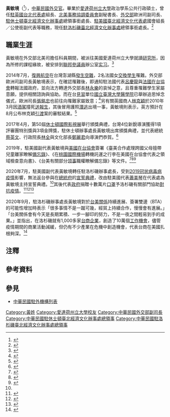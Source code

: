 {{NoteTA
|G1=Medicine
|1=zh-hans:台; zh-hant:臺;
|2=zh-hans:休斯敦; zh-hant:侯斯頓; zh-tw:休士頓;
|3=zh-hans:研究生院; zh-hant:研究院; zh-tw:研究所;
}}
{{Infobox officeholder
| name         = 黃敏境<br>Louis M. Huang
| sex          = 男
| Native place = 
| residence    = 
| image        = 
| office       = {{flagicon|ROC}} 中華民國駐洛杉磯處長
| premierroc   = 
| term_start   = 2020年7月
| term_end     = 
| predecessor  = [[朱文祥_(外交官)|朱文祥]]<ref>{{Cite web |url = https://www.singtaousa.com/la/453-%E5%8D%97%E5%8A%A0%E6%96%B0%E8%81%9E/2917956-%E7%B6%93%E6%96%87%E8%99%95%E9%95%B7%E6%9C%B1%E6%96%87%E7%A5%A5%E6%A6%AE%E9%80%80%E3%80%80%E3%80%8C%E5%B0%87%E4%B8%96%E7%95%8C%E6%9C%80%E7%BE%8E%E5%A5%BD%E7%9A%84%E4%B8%80%E9%9D%A2%E5%B8%B6%E5%9B%9E%E5%8F%B0%E7%81%A3%E3%80%8D/ |author = 尚穎 |date = 2020年7月1日 |title = 經文處長朱文祥榮退「將世界最美好的一面帶回台灣」 |publisher = [[星島日報|星島日報]] |access-date = 2020年10月12日 |archive-date = 2020年10月12日 |archive-url = https://web.archive.org/web/20201012210217/https://www.singtaousa.com/la/453-%E5%8D%97%E5%8A%A0%E6%96%B0%E8%81%9E/2917956-%E7%B6%93%E6%96%87%E8%99%95%E9%95%B7%E6%9C%B1%E6%96%87%E7%A5%A5%E6%A6%AE%E9%80%80%E3%80%80%E3%80%8C%E5%B0%87%E4%B8%96%E7%95%8C%E6%9C%80%E7%BE%8E%E5%A5%BD%E7%9A%84%E4%B8%80%E9%9D%A2%E5%B8%B6%E5%9B%9E%E5%8F%B0%E7%81%A3%E3%80%8D/ |dead-url = no }}</ref>
| successor    = 
| office1      = {{flagicon|ROC}} 中華民國駐休士頓處長
| term_start1  = 2014年8月
| term_end1    = 2017年9月
| predecessor1 = [[夏季昌|夏季昌]]<ref>{{Cite web |url = http://multilingual.mofa.gov.tw/web/web_UTF-8/almanac/almanac2013/35.pdf |title = 《中華民國102年外交年鑑》〈附錄十 中華民國駐外代表機構名錄〉 |publisher = [[中華民國外交部|中華民國外交部]] |access-date = 2020-10-12 |archive-date = 2020-09-11 |archive-url = https://web.archive.org/web/20200911141305/http://multilingual.mofa.gov.tw/web/web_UTF-8/almanac/almanac2013/35.pdf |dead-url = no }}</ref>
| successor1   = [[陳家彥|陳家彥]]<ref>{{Cite web |url = http://multilingual.mofa.gov.tw/web/web_UTF-8/almanac/almanac2017/%E4%B8%AD%E8%8F%AF%E6%B0%91%E5%9C%8B106%E5%B9%B4%E5%A4%96%E4%BA%A4%E5%B9%B4%E9%91%91.pdf |title = 《中華民國106年外交年鑑》〈附錄十 中華民國駐外代表機構名錄〉 |publisher = 中華民國外交部 |access-date = 2020-10-12 |archive-date = 2019-04-02 |archive-url = https://web.archive.org/web/20190402131100/http://multilingual.mofa.gov.tw/web/web_UTF-8/almanac/almanac2017/%E4%B8%AD%E8%8F%AF%E6%B0%91%E5%9C%8B106%E5%B9%B4%E5%A4%96%E4%BA%A4%E5%B9%B4%E9%91%91.pdf |dead-url = no }}</ref>
| constituency5 = 
| nationality  = {{ROC}}
| birth_date   = 
| birth_place  = 
| death_date   = 
| death_place  = 
| party        = 
| 父母         = 
| children     = 
| spouse       = 邱瓊慧<ref>{{Cite web |url = https://www.ocac.gov.tw/ocac/pages/detail.aspx?nodeid=345&pid=19169 |date = 2014年8月21日 |title = 雙十國慶籌備 休士頓全僑總動員 |publisher = [[中華民國僑務委員會|中華民國僑務委員會]] |access-date = 2020年10月12日 |archive-date = 2020年10月17日 |archive-url = https://web.archive.org/web/20201017044052/https://www.ocac.gov.tw/ocac/pages/detail.aspx?nodeid=345&pid=19169 |dead-url = no }}</ref>
| profession   = [[外交官|外交官]]
| alma_mater   = [[愛達荷州立大學|愛達荷州立大學]]
| past         =
*[[中華民國外交部|外交部]]北美司、[[北美事務協調委員會|北美事務協調委員會]]科員<br>{{Color|blue|（1990年－1993年）}}
*[[駐美國臺北經濟文化代表處|駐美國代表處]]秘書<br>{{Color|blue|（1993年－2000年）}}
*外交部歐洲司科長<br>{{Color|blue|（2000年－2003年）}}
*[[駐英國台北代表處|駐英國代表處]]組長<br>{{Color|blue|（2003年1月－2009年7月）}}
*外交部歐洲司專門委員<br>{{Color|blue|（2009年8月－2012年1月）}}
*北美事務協調委員會副秘書長<br>{{Color|blue|（2012年1月－2013年11月）}}
*外交部歐洲司副司長<br>{{Color|blue|（2013年11月－2014年8月）}}
*[[駐休士頓臺北經濟文化辦事處|駐休士頓辦事處]]總領事銜處長<br>{{Color|blue|（2014年8月－2017年9月）}}
*駐美國代表處國會組組長<br>{{Color|blue|（2017年9月－2018年7月）}}
*駐美國代表處公使銜副代表<br>{{Color|blue|（2018年7月－2020年7月）}}
*[[駐洛杉磯臺北經濟文化辦事處|駐洛杉磯辦事處]]總領事銜處長<br>{{Color|blue|（2020年7月－）}}
| educate      =
*[[愛達荷州立大學|愛達荷州立大學]]政治學系公共行政碩士<br>{{Color|blue|（1991年）}}
| website      = 
| footnotes    = 
}}

'''黃敏境'''（{{lang-en|Louis M. Huang}}<ref>{{Cite web |url = https://www.roc-taiwan.org/uslax_en/post/5.html |date = 2020-10-06 |title = Director General Louis M. Huang |publisher = [[中華民國外交部|Ministry of Foreign Affairs, Republic of China (Taiwan)]]|deadurl= no |archiveurl = https://web.archive.org/web/20201012140514/https://www.roc-taiwan.org/uslax_en/post/5.html |archivedate = 2020-10-12}}</ref>{{bd|||catIdx=}}），[[:Category:中華民國外交官|中華民國外交官]]。畢業於[[愛達荷州立大學|愛達荷州立大學]]政治學系公共行政碩士，曾任[[駐英國台北代表處|駐英國台北代表處]]組長、[[北美事務協調委員會|北美事務協調委員會]]副秘書長、[[中華民國外交部|外交部]]歐洲司副司長、[[駐休士頓臺北經濟文化辦事處|駐休士頓臺北經濟文化辦事處]]總領事銜處長、[[駐美國臺北經濟文化代表處|駐美國臺北經濟文化代表處]]國會組長／公使銜副代表等職務，現任[[駐洛杉磯臺北經濟文化辦事處|駐洛杉磯臺北經濟文化辦事處]]總領事銜處長。<ref>{{Cite web |url = https://www.roc-taiwan.org/uslax/post/4.html |date = 2020年10月6日 |title = 處長簡歷 |publisher = 中華民國駐外單位聯合網站 |deadurl= no |archiveurl = https://web.archive.org/web/20201012140823/https://www.roc-taiwan.org/uslax/post/4.html |archivedate = 2020年10月12日}}</ref>{{noteTag|name=2012年9月|2012年9月，中華民國外交部為統一駐外人員內部職稱，明定大使館、代表處設大使、公使，代表處對外仍稱代表、副代表；辦事處設總領事、副總領事，對外仍稱處長、副處長。<ref>{{Cite web |url = https://tw.news.yahoo.com/%E7%B5%B1-%E5%90%8D%E7%A8%B1-%E4%BB%A3%E8%A1%A8%E5%B0%8D%E5%85%A7%E7%A8%B1%E5%A4%A7%E4%BD%BF-133312149.html |author = 陳培煌 |date = 2012年8月31日 |title = 統一名稱 代表對內稱大使 |publisher = [[Yahoo!奇摩|Yahoo!奇摩]]引用[[中央通訊社|中央通訊社]] |accessdate = 2019年9月30日 |archive-date = 2016年11月30日 |archive-url = https://web.archive.org/web/20161130185459/https://tw.news.yahoo.com/%E7%B5%B1-%E5%90%8D%E7%A8%B1-%E4%BB%A3%E8%A1%A8%E5%B0%8D%E5%85%A7%E7%A8%B1%E5%A4%A7%E4%BD%BF-133312149.html |dead-url = no }}</ref><br>代表處館長為特任或簡任第十三職等至第十四職等者任大使銜代表、簡任第十二職等至第十三職等者任公使銜代表；辦事處長為簡任第十二職等任總領事銜處長。<ref>{{Cite web |url = https://law.moj.gov.tw/LawClass/LawAll.aspx?PCode=E0000017 |date = 2018年6月13日 |title = 駐外機構組織通則 |publisher = 全國法規資料庫 |access-date = 2022年2月25日 |archive-date = 2021年12月15日 |archive-url = https://web.archive.org/web/20211215061915/https://law.moj.gov.tw/LawClass/LawAll.aspx?PCode=E0000017 |dead-url = no }}</ref>}}

==職業生涯==
黃敏境在外交部北美司擔任科員期間，被派往美國愛達荷州立大學就讀[[研究所|研究所]]，因為所修的課程緣故，被安排到[[美国参议院|聯邦參議員]]辦公室[[实习|实习]]。<ref name="駐洛經文處長">{{Cite web |url = https://www.worldjournal.com/7127226/article-%E9%A7%90%E6%B4%9B%E7%B6%93%E6%96%87%E8%99%95%E9%95%B7%E9%BB%83%E6%95%8F%E5%A2%83%E9%A7%90%E5%A4%96%E6%AD%B7%E7%B7%B4%E8%B1%90%E5%AF%8C%EF%BC%9A%E6%88%90%E5%8A%9F%E4%B8%8D%E5%BF%85%E5%9C%A8%E6%88%91/?ref=%E6%8E%A8%E8%96%A6%E9%96%B1%E8%AE%80 |author = 謝雨珊 |date = 2020年9月3日 |title = 駐洛經文處長黃敏境駐外歷練豐富：成功不必在我 |publisher = [[世界日報_(北美)|世界日報]]}}</ref>

2014年7月，[[復興航空|復興航空]]在台灣澎湖縣[[復興航空222號班機空難|發生空難]]，2名法國女[[交換學生|交換學生]]罹難。外交部歐洲司副司長黃敏境表示，在確認罹難後，即通知駐法國代表[[呂慶龍|呂慶龍]]與[[法國在台協會|法國在台協會]]轉報法國政府，並向法方轉達外交部長[[林永樂|林永樂]]的哀悼之意，且尊重罹難學生家屬意願，提供相關諮詢與協助。而在台[[訓練生|見習]]單位[[國立臺灣大學醫學院|國立臺灣大學醫學院]]已舉辦追思悼念儀式，歐洲司長[[張銘忠|張銘忠]]也前往向罹難家屬致意；<ref>{{Cite web |url = https://www.storm.mg/article/34050 |author = 仇佩芬 |date = 2014年7月31日 |title = 法國學生在台遇難 馬總統：全力協助家屬 |publisher = [[風傳媒|風傳媒]]}}</ref>另有關英國商人[[林克穎|林克穎]]於2010年3月因[[酒後駕駛|酒駕]]撞死[[送報員|送報生]]，其後冒用護照[[棄保潛逃|潛逃]]出境一事，黃敏境則表示，英方預計在8月公布林克穎[[引渡法|引渡]]案的審駁結果。<ref>{{Cite web |url = https://www.taiwannews.com.tw/ch/news/2539283 |author = 中央社 |date = 2014年7月31日 |title = 林克穎引渡案審駁 下週公布 |publisher = [[台灣英文新聞|台灣英文新聞]]}}</ref>{{noteTag|但此案於2019年6月判決不予引渡。<ref>{{Cite web |url = https://tw.appledaily.com/local/20191009/IAEGNMFYS37QHXUDDH2KYD46NQ/ |author = 吳珮如 |date = 2019年10月9日 |title = 林克穎引渡案失敗 法務部長：我方已盡力 |publisher = [[蘋果日報_(台灣)|蘋果日報]] |access-date = 2020年10月12日 |archive-date = 2020年10月15日 |archive-url = https://web.archive.org/web/20201015192307/https://tw.appledaily.com/local/20191009/IAEGNMFYS37QHXUDDH2KYD46NQ/ |dead-url = no }}</ref>}}

2017年4月，第50屆[[休士頓國際影視展|休士頓國際影視展]]舉行頒獎典禮，台灣4位新銳導演獲得1項評審團特別獎與3項金牌獎，駐休士頓辦事處長黃敏境出席頒獎典禮，並代表總統[[蔡英文|蔡英文]]、行政院長[[林全|林全]]與文化部長[[鄭麗君|鄭麗君]]向導演們恭賀。<ref>{{Cite web |url = https://www.moc.gov.tw/information_250_61016.html |date = 2017年4月30日 |title = 台灣電影在「第50屆休士頓國際影展」獲4座戲劇劇情長片重要獎項 |publisher = [[中華民國文化部|中華民國文化部]] |access-date = 2020年10月12日 |archive-date = 2020年10月18日 |archive-url = https://web.archive.org/web/20201018195756/https://www.moc.gov.tw/information_250_61016.html |dead-url = no }}</ref>

2019年，駐美國副代表黃敏境與[[美國在台協會|美國在台協會]]簽署《臺美合作處理跨國父母擅帶兒童離家瞭解[[備忘錄|備忘錄]]》、《在[[臺灣桃園國際機場|桃園國際機場]]轉機託運之行李在美國在台協會代表之領域檢查意向書》、《台美有關部分[[领事|领事]]職權瞭解備忘錄》等文件。<ref>{{Cite web |url = https://www.taiwanembassy.org/us/post/6764.html |author = 翁嫆琄 |date = 2019年4月13日 |title = 駐美國台北經濟文化代表處與美國在台協會簽署「臺美合作處理跨國父母擅帶兒童離家瞭解備忘錄」 具體彰顯臺灣關係法立法40週年之臺美恆久夥伴關係 |publisher = 中華民國駐外單位聯合網站}}</ref><ref>{{Cite web |url = https://www.taiwanembassy.org/us/post/6951.html |date = 2019年6月28日 |title = 駐美國台北經濟文化代表處與美國在台協會交換簽署完成之「在桃園國際機場轉機託運之行李在美國在台協會代表之領域檢查意向書」 |publisher = 中華民國駐外單位聯合網站 |access-date = 2020年10月12日 |archive-date = 2020年10月12日 |archive-url = https://web.archive.org/web/20201012224113/https://www.taiwanembassy.org/us/post/6951.html |dead-url = no }}</ref><ref>{{Cite web |url = https://newtalk.tw/news/view/2019-09-14/298715 |author = 陳芳儀 |date = 2019年9月14日 |title = 保障旅美國人權益 台美簽領事職權備忘錄 |publisher = [[新頭殼|新頭殼]] |access-date = 2020-10-12 |archive-date = 2021-01-17 |archive-url = https://web.archive.org/web/20210117103154/https://newtalk.tw/news/view/2019-09-14/298715 |dead-url = no }}</ref>

2020年7月，駐美國副代表黃敏境轉任駐洛杉磯辦事處長，受到[[2019冠状病毒病疫情|2019冠状病毒病疫情]]影響，無法返台參與在[[中華民國總統府|總統府]]的[[就職宣誓|宣誓典禮]]，改由駐美國代表[[蕭美琴|蕭美琴]]在代表處為黃敏境主持宣誓典禮。<ref name="駐洛經文處長"/>其後代表[[中華民國政府|政府]]捐贈十數萬片[[口罩|口罩]]予洛杉磯有關部門協助[[2019冠狀病毒病美國疫情|對抗疫情]]。<ref>{{Cite web |url = https://www.roc-taiwan.org/uslax/post/24153.html |date = 2020年8月28日 |title = 駐洛杉磯台北經濟文化辦事處黃敏境處長於本(2020)年8月25日代表政府捐贈9萬片口罩予洛杉磯市政府。 |publisher = 中華民國駐外單位聯合網站 |access-date = 2020年10月12日 |archive-date = 2020年10月27日 |archive-url = https://web.archive.org/web/20201027002143/https://www.roc-taiwan.org/uslax/post/24153.html |dead-url = no }}</ref><ref>{{Cite web |url = https://www.ntdtv.com/b5/2020/09/05/a102934469.html |author = 楊陽 |date = 2020年9月6日 |title = 駐洛台北經文處捐贈2萬片口罩至洛縣警局 |publisher = [[新唐人電視台|新唐人電視台]] |access-date = 2020年10月12日 |archive-date = 2020年10月12日 |archive-url = https://web.archive.org/web/20201012203810/https://www.ntdtv.com/b5/2020/09/05/a102934469.html |dead-url = no }}</ref><ref>{{Cite web |url = https://www.roc-taiwan.org/uslax/post/24239.html |date = 2020年9月24日 |title = 黃敏境處長代表台灣捐贈3萬5千片口罩予洛杉磯郡第二區 |publisher = 中華民國駐外單位聯合網站 |access-date = 2020年10月12日 |archive-date = 2020年10月27日 |archive-url = https://web.archive.org/web/20201027014620/https://www.roc-taiwan.org/uslax/post/24239.html |dead-url = no }}</ref>

2020年9月，駐洛杉磯辦事處長黃敏境對於[[中華民國與美國關係|台美關係]]持續進展、簽署雙邊{{Link-en|貿易協定|Trade agreement}}（BTA）的可能性增加時表示「很多事情不是一蹴可幾，經貿上持續合作，慢慢會有進展。」「台美關係會有今天是長期累積、一步一腳印的努力，不是一夜之間輕易到手的成果。」並指出，在洛杉磯就有1,000多家[[台灣商人|台商企業]]，創造了10萬個[[僱傭|工作機會]]，儘管疫情期間的商業活動減緩，但仍有不少產業在危機中創造機會，代表台商在美國扎根夠深。<ref>{{Cite web |url = https://money.udn.com/money/story/7307/4896614 |author = 林宏翰 |date = 2020年9月29日 |title = 駐美官員：台美關係進展 長期累積成果 |publisher = [[經濟日報_(臺灣)|經濟日報]]}}</ref>

==注釋==
{{noteFoot}}

==參考資料==
{{reflist|1}}

==參見==
*[[中華民國駐外機構列表|中華民國駐外機構列表]]

{{DEFAULTSORT:Huang黃}}
[[Category:黃姓|Category:黃姓]]
[[Category:愛達荷州立大學校友|Category:愛達荷州立大學校友]]
[[Category:中華民國外交部副司長|Category:中華民國外交部副司長]]
[[Category:中華民國駐休士頓臺北經濟文化辦事處總領事|Category:中華民國駐休士頓臺北經濟文化辦事處總領事]]
[[Category:中華民國駐洛杉磯臺北經濟文化辦事處總領事|Category:中華民國駐洛杉磯臺北經濟文化辦事處總領事]]